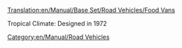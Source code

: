 [[Translation:en/Manual/Base Set/Road Vehicles/Food Vans]]

{{en/Manual/Base Set/Road Vehicles/RoadVehicle|name     = Foster Food Van
  |img      = en/Manual/Base Set/Road Vehicles/Foster Food Van.png
  |price    = £4,592 ($9,184)  
  |speed    = 48 km/h (30 mph)
  |annual   = £421 ($842)
  |designed = 1935
  |life     = 15
  |capacity = 17 tonnes of food
}}
{{en/Manual/Base Set/Road Vehicles/RoadVehicle|name     = Perry Food Van
  |img      = en/Manual/Base Set/Road Vehicles/Perry Food Van.png
  |price    = £5,494 ($10,988)  
  |speed    = 88 km/h (55 mph)
  |annual   = £787 ($1,574)
  |designed = 1971
  |life     = 15
  |capacity = 20 tonnes of food
}}
Tropical Climate: Designed in 1972

{{en/Manual/Base Set/Road Vehicles/RoadVehicle|name     = Chippy Food Van
  |img      = en/Manual/Base Set/Road Vehicles/Chippy Food Van.png
  |price    = £5,904 ($11,808)  
  |speed    = 112 km/h (70 mph)
  |annual   = £1,125 ($2,250)
  |designed = 2004
  |life     = 15
  |capacity = 22 tonnes of food
}}

[[Category:en/Manual/Road Vehicles]]